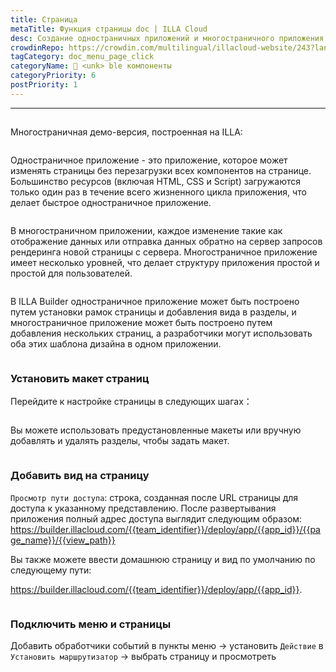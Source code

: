 ```yaml
---
title: Страница
metaTitle: Функция страницы doc | ILLA Cloud
desc: Создание одностраничных приложений и многостраничного приложения в ILLA
crowdinRepo: https://crowdin.com/multilingual/illacloud-website/243?languages=ru&filter=basic&value=0
tagCategory: doc_menu_page_click
categoryName: 🧬 <unk> ble компоненты
categoryPriority: 6
postPriority: 1
---
```


* * *

## <h2 hidden>Страница</h2>

Многостраничная демо-версия, построенная на ILLA: 

<img src='https://cdn.illacloud.com/official-website/img/docs/assemble/page1.gif' alt="" />

Одностраничное приложение - это приложение, которое может изменять страницы без перезагрузки всех компонентов на странице. Большинство ресурсов (включая HTML, CSS и Script) загружаются только один раз в течение всего жизненного цикла приложения, что делает быстрое одностраничное приложение.

<img src='https://cdn.illacloud.com/official-website/img/docs/assemble/page2.png' alt="" />

В многостраничном приложении, каждое изменение такие как отображение данных или отправка данных обратно на сервер запросов рендеринга новой страницы с сервера. Многостраничное приложение имеет несколько уровней, что делает структуру приложения простой и простой для пользователей.

<img src='https://cdn.illacloud.com/official-website/img/docs/assemble/page3.png' alt="" />

В ILLA Builder одностраничное приложение может быть построено путем установки рамок страницы и добавления вида в разделы, и многостраничное приложение может быть построено путем добавления нескольких страниц, а разработчики могут использовать оба этих шаблона дизайна в одном приложении.

<img src='https://cdn.illacloud.com/official-website/img/docs/assemble/page4.png' alt="" />

### Установить макет страниц

Перейдите к настройке страницы в следующих шагах：

<img src='https://cdn.illacloud.com/official-website/img/docs/assemble/page5.png' alt="" />

Вы можете использовать предустановленные макеты или вручную добавлять и удалять разделы, чтобы задать макет. 

<img src='https://cdn.illacloud.com/official-website/img/docs/assemble/page6.gif' alt="" />

### Добавить вид на страницу

`Просмотр пути доступа`: строка, созданная после URL страницы для доступа к указанному представлению. После развертывания приложения полный адрес доступа выглядит следующим образом: https://builder.illacloud.com/{{team_identifier}}/deploy/app/{{app_id}}/{{page_name}}/{{view_path}}

Вы также можете ввести домашнюю страницу и вид по умолчанию по следующему пути:

https://builder.illacloud.com/{{team_identifier}}/deploy/app/{{app_id}}. 

<img src='https://cdn.illacloud.com/official-website/img/docs/assemble/page7.png' alt="" />

### Подключить меню и страницы

Добавить обработчики событий в пункты меню → установить `Действие` в `Установить маршрутизатор` → выбрать страницу и просмотреть

<img src='https://cdn.illacloud.com/official-website/img/docs/assemble/page8.gif' alt="" />
